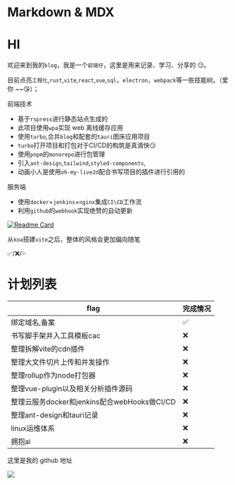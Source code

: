 # Markdown & MDX

# HI

欢迎来到我的`blog`，我是一个`前端仔`，这里是用来记录、学习、分享的 😏。

目前点亮`工程化`,`rust`,`vite`,`react`,`vue`,`sql`，`electron`，`webpack`等一些技能树。（爱你 ~~😘）；

前端技术
- 基于`rspress`进行静态站点生成的
- 此项目使用`wpa`实现 web 离线缓存应用
- 使用`turbo`,合并`blog`和配套的`tauri`图床应用项目
- `turbo`打开项目和打包对于CI/CD的构筑是真滴快😏
- 使用`pnpm`的`monorepo`进行包管理
- 引入`ant-design`,`tailwind`,`styled-components`,
- 动画小人是使用`oh-my-live2d`配合书写项目的插件进行引用的


服务端
- 使用`docker`+`jenkins`+`nginx`集成`CI\CD`工作流
- 利用`github`的`webhook`实现绝赞的自动更新

[![Readme Card](https://github-readme-stats.vercel.app/api/pin/?username=Manshawar&repo=Manshawar-cyber)](https://github.com/Manshawar/Manshawar-cyber.git)



从`koa`搭建`vite`之后，整体的风格会更加偏向随笔

✅/❌/💦

# 计划列表 

| flag   | 完成情况       |
| ----  | ---------- |
| 绑定域名,备案  | ✅  |
| 书写脚手架并入工具模板cac   | ❌  |
| 整理拆解vite的cdn插件   | ❌  |
| 整理大文件切片上传和并发操作     | ❌  |
| 整理rollup作为node打包器     | ❌  |
| 整理vue-plugin以及相关分析插件源码    | ❌  |
| 整理云服务docker和jenkins配合webHooks做CI/CD   | ❌  |
| 整理ant-design和tauri记录    | ❌  |
| linux运维体系 | ❌ |
| 拥抱ai | ❌ |

这里是我的 github 地址

[![](https://img.shields.io/badge/dynamic/json?color=000000&label=GitHub&query=%24.data.totalSubs&suffix=%20followers&url=https%3A%2F%2Fapi.spencerwoo.com%2Fsubstats%2F%3Fsource%3Dgithub%26queryKey%3DManshawar)](https://github.com/Manshawar)
